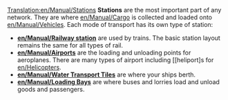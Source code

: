 [[Translation:en/Manual/Stations]]
'''Stations''' are the most important part of any network. They are where [[en/Manual/Cargo]] is collected and loaded onto [[en/Manual/Vehicles]]. Each mode of transport has its own type of station:

*'''[[en/Manual/Railway station]]''' are used by trains.  The basic station layout remains the same for all types of rail.
*'''[[en/Manual/Airports]]''' are the loading and unloading points for aeroplanes. There are many types of airport including [[heliport]s for [[en/Helicopters]].
*'''[[en/Manual/Water Transport Tiles]]''' are where your ships berth.
*'''[[en/Manual/Loading Bays]]''' are where buses and lorries load and unload goods and passengers.